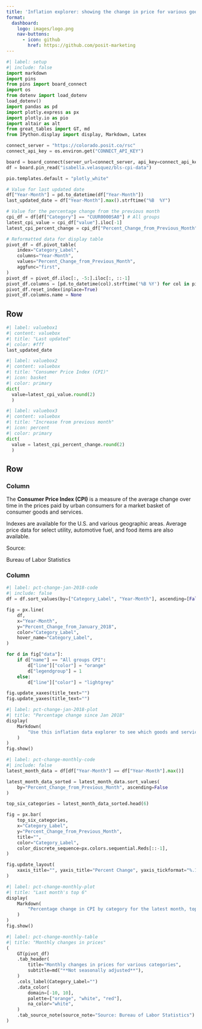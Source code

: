 ```yaml
---
title: 'Inflation explorer: showing the change in price for various goods and services'
format: 
  dashboard:
    logo: images/logo.png
    nav-buttons:
      - icon: github
        href: https://github.com/posit-marketing
---
```


```python
#| label: setup
#| include: false
import markdown
import pins
from pins import board_connect
import os
from dotenv import load_dotenv
load_dotenv()
import pandas as pd
import plotly.express as px
import plotly.io as pio
import altair as alt
from great_tables import GT, md
from IPython.display import display, Markdown, Latex

connect_server = "https://colorado.posit.co/rsc"
connect_api_key = os.environ.get("CONNECT_API_KEY")

board = board_connect(server_url=connect_server, api_key=connect_api_key)
df = board.pin_read("isabella.velasquez/bls-cpi-data")

pio.templates.default = "plotly_white"

# Value for last updated date
df["Year-Month"] = pd.to_datetime(df["Year-Month"])
last_updated_date = df["Year-Month"].max().strftime("%B  %Y")

# Value for the percentage change from the previous month
cpi_df = df[df["Category"] == "CUUR0000SA0"] # All groups
latest_cpi_value = cpi_df["value"].iloc[-1]
latest_cpi_percent_change = cpi_df["Percent_Change_from_Previous_Month"].iloc[-1]

# Reformatted data for display table
pivot_df = df.pivot_table(
    index="Category_Label",
    columns="Year-Month",
    values="Percent_Change_from_Previous_Month",
    aggfunc="first",
)
pivot_df = pivot_df.iloc[:, -5:].iloc[:, ::-1]
pivot_df.columns = [pd.to_datetime(col).strftime('%B %Y') for col in pivot_df.columns]
pivot_df.reset_index(inplace=True)
pivot_df.columns.name = None
```

## Row {height=20%}

```python
#| label: valuebox1
#| content: valuebox
#| title: "Last updated"
#| color: #fff
last_updated_date
```

```python
#| label: valuebox2
#| content: valuebox
#| title: "Consumer Price Index (CPI)"
#| icon: basket
#| color: primary
dict(
  value=latest_cpi_value.round(2)
  )
```

```python
#| label: valuebox3
#| content: valuebox
#| title: "Increase from previous month"
#| icon: percent
#| color: primary
dict(
  value = latest_cpi_percent_change.round(2)
  )
```

## Row {height=80%}

### Column {width=20%}

The **Consumer Price Index (CPI)** is a measure of the average change over time in the prices paid by urban consumers for a market basket of consumer goods and services. 

Indexes are available for the U.S. and various geographic areas. Average price data for select utility, automotive fuel, and food items are also available.

Source: 

Bureau of Labor Statistics

### Column {.tabset width=80%}

```python
#| label: pct-change-jan-2018-code
#| include: false
df = df.sort_values(by=["Category_Label", "Year-Month"], ascending=[False, False])

fig = px.line(
    df,
    x="Year-Month",
    y="Percent_Change_from_January_2018",
    color="Category_Label",
    hover_name="Category_Label",
)

for d in fig["data"]:
    if d["name"] == "All groups CPI":
        d["line"]["color"] = "orange"
        d["legendgroup"] = 1
    else:
        d["line"]["color"] = "lightgrey"

fig.update_xaxes(title_text="")
fig.update_yaxes(title_text="")
```

```python
#| label: pct-change-jan-2018-plot
#| title: "Percentage change since Jan 2018"
display(
    Markdown(
        "Use this inflation data explorer to see which goods and services are getting cheaper or more expensive in the U.S."
    )
)
fig.show()
```

```python
#| label: pct-change-monthly-code
#| include: false
latest_month_data = df[df["Year-Month"] == df["Year-Month"].max()]

latest_month_data_sorted = latest_month_data.sort_values(
    by="Percent_Change_from_Previous_Month", ascending=False
)

top_six_categories = latest_month_data_sorted.head(6)

fig = px.bar(
    top_six_categories,
    x="Category_Label",
    y="Percent_Change_from_Previous_Month",
    title="",
    color="Category_Label",
    color_discrete_sequence=px.colors.sequential.Reds[::-1],
)

fig.update_layout(
    xaxis_title="", yaxis_title="Percent Change", yaxis_tickformat="%.1f%%"
)
```

```python
#| label: pct-change-monthly-plot
#| title: "Last month's top 6"
display(
    Markdown(
        "Percentage change in CPI by category for the latest month, top six categories"
    )
)
fig.show()
```

```python
#| label: pct-change-monthly-table
#| title: "Monthly changes in prices"
(
    GT(pivot_df)
    .tab_header(
        title="Monthly changes in prices for various categories",
        subtitle=md("**Not seasonally adjusted**"),
    )
    .cols_label(Category_Label="")
    .data_color(
        domain=[-10, 10],
        palette=["orange", "white", "red"],
        na_color="white",
    )
    .tab_source_note(source_note="Source: Bureau of Labor Statistics")
)
```